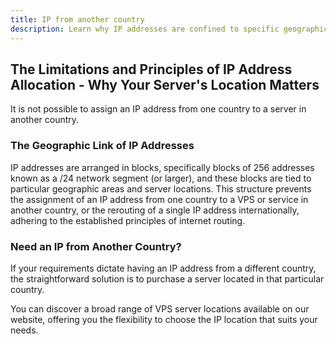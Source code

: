 ```yaml
---
title: IP from another country
description: Learn why IP addresses are confined to specific geographic locations and how they adhere to the principles of internet routing. Explore our diverse range of VPS server locations to find the IP location you require.
---
```



## The Limitations and Principles of IP Address Allocation - Why Your Server's Location Matters

It is not possible to assign an IP address from one country to a server in another country.

### The Geographic Link of IP Addresses

IP addresses are arranged in blocks, specifically blocks of 256 addresses known as a /24 network segment (or larger), and these blocks are tied to particular geographic areas and server locations. This structure prevents the assignment of an IP address from one country to a VPS or service in another country, or the rerouting of a single IP address internationally, adhering to the established principles of internet routing.

### Need an IP from Another Country?

If your requirements dictate having an IP address from a different country, the straightforward solution is to purchase a server located in that particular country.

You can discover a broad range of VPS server locations available on our website, offering you the flexibility to choose the IP location that suits your needs.

<CtaButton
  label='Our Server Locations'
  link='https://www.edisglobal.com/#server-locations'
  openInNewTab={true}
/>
